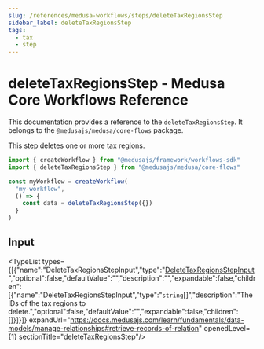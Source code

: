 ```yaml
---
slug: /references/medusa-workflows/steps/deleteTaxRegionsStep
sidebar_label: deleteTaxRegionsStep
tags:
  - tax
  - step
---
```



# deleteTaxRegionsStep - Medusa Core Workflows Reference

This documentation provides a reference to the `deleteTaxRegionsStep`. It belongs to the `@medusajs/medusa/core-flows` package.

This step deletes one or more tax regions.

```ts title="src/workflows/my-workflow.ts"
import { createWorkflow } from "@medusajs/framework/workflows-sdk"
import { deleteTaxRegionsStep } from "@medusajs/medusa/core-flows"

const myWorkflow = createWorkflow(
  "my-workflow",
  () => {
    const data = deleteTaxRegionsStep({})
  }
)
```
  

## Input

<TypeList types={[{"name":"DeleteTaxRegionsStepInput","type":"[DeleteTaxRegionsStepInput](../../../../types/core_flows.DeleteTaxRegionsStepInput/page.mdx)","optional":false,"defaultValue":"","description":"","expandable":false,"children":[{"name":"DeleteTaxRegionsStepInput","type":"`string`[]","description":"The IDs of the tax regions to delete.","optional":false,"defaultValue":"","expandable":false,"children":[]}]}]} expandUrl="https://docs.medusajs.com/learn/fundamentals/data-models/manage-relationships#retrieve-records-of-relation" openedLevel={1} sectionTitle="deleteTaxRegionsStep"/>

